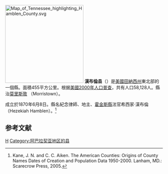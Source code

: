 {{noteTA
|T=zh-hans:汉布伦县 (田纳西州);zh-hk:漢布倫縣 (田納西州);zh-tw:漢布倫郡 (田納西州);
|1=zh-hans:县;zh-hk:縣;zh-tw:郡;
}}
[[File:Map_of_Tennessee_highlighting_Hamblen_County.svg|250px]]
'''漢布倫县'''（{{lang-en|Hamblen County}}）是[[美國|美國]][[田納西州|田納西州]]東北部的一個縣。面積455平方公里。根据[[美國2000年人口普查|美國2000年人口普查]]，共有人口58,128人。縣治[[莫里斯敦_(田納西州)|莫里斯敦]] （Morristown）。

成立於1870年6月8日。縣名紀念律師、地主、[[霍金斯縣|霍金斯縣]]法官希西家·漢布倫 （Hezekiah Hamblen）。<ref>Kane, J. N. and C. C. Aiken. The American Counties: Origins of County Names Dates of Creation and Population Data 1950-2000. Lanham, MD.: Scarecrow Press, 2005.</ref>

== 参考文献 ==
<div class="references-small">
<references />
</div>

[[Category:田納西州行政區劃|H]]
[[Category:阿巴拉契亚地区的县|Category:阿巴拉契亚地区的县]]